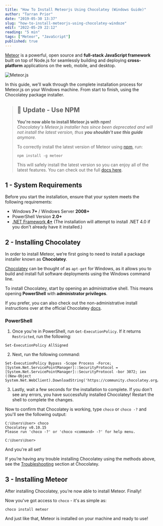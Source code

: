 ```yaml
---
title: "How To Install Meteorjs Using Chocolatey (Windows Guide)"
author: "Tarran Prior"
date: "2019-05-30 13:37"
slug: "how-to-install-meteorjs-using-chocolatey-windoze"
edit: "2022-05-29 22:12"
reading: "5 min"
tags: ["Meteor", "JavaScript"]
published: true
---
```


[Meteor](https://www.meteor.com/) is a powerful, open source and **full-stack JavaScript framework** built on top of Node.js for seamlessly building and deploying **cross-platform** applications on the web, mobile, and desktop.

![Meteor.js](./meteor-choco.png)<br/>

In this guide, we'll walk through the complete installation process for Meteor.js on your Windows machine. From start to finish, using the Chocolatey package installer.

> ## 📢 Update - Use NPM
> **You're now able to install Meteor.js with npm!**<br/>
> *Chocolatey's Meteor.js installer has since been deprecated and will not install the latest version, thus **you shouldn't use this guide** anymore.*
>
> To correctly install the latest version of Meteor using [npm](https://www.npmjs.com/), run:
>
> ```
> npm install -g meteor
> ```
> This will safely install the latest version so you can enjoy all of the latest features.
> You can check out the full [docs here](https://docs.meteor.com/install.html).

## 1 - System Requirements
Before you start the installation, ensure that your system meets the following requirements:
- Windows **7+** / Windows Server **2008+**
- PowerShell Version **2.0+**
- [.NET Framework **4+**](https://dotnet.microsoft.com/en-us/download/dotnet-framework) (The installation will attempt to install .NET 4.0 if you don't already have it installed.)

## 2 - Installing Chocolatey
In order to install Meteor, we’re first going to need to install a package installer known as **Chocolatey**.

[Chocolatey](https://community.chocolatey.org/) can be thought of as `apt-get` for Windows, as it allows you to build and install full software deployments using the Windows command line.

To install Chocolatey, start by opening an administrative shell. This means opening **PowerShell** with **administrator privileges**.

If you prefer, you can also check out the non-administrative install instructions over at the official Chocolatey [docs](https://docs.chocolatey.org/en-us/choco/setup#non-administrative-install).

### PowerShell

1. Once you're in PowerShell, run `Get-ExecutionPolicy`. If it returns `Restricted`, run the following:
```
Set-ExecutionPolicy AllSigned
```

2. Next, run the following command:
```
Set-ExecutionPolicy Bypass -Scope Process -Force; [System.Net.ServicePointManager]::SecurityProtocol = [System.Net.ServicePointManager]::SecurityProtocol -bor 3072; iex ((New-Object System.Net.WebClient).DownloadString('https://community.chocolatey.org/install.ps1'))
```

3. Lastly, wait a few seconds for the installation to complete. If you don't see any errors, you have successfully installed Chocolatey! Restart the shell to complete the changes.

Now to confirm that Chocolatey is working, type `choco` or `choco -?` and you'll see the following output:

```
C:\Users\User> choco
Chocolatey v0.10.15
Please run 'choco -?' or 'choco <command> -?' for help menu.

C:\Users\User>
```

And you're all set!

If you’re having any trouble installing Chocolatey using the methods
above, see the [Troubleshooting](https://docs.chocolatey.org/en-us/troubleshooting) section at Chocolatey.

## 3 - Installing Meteor
After installing Chocolatey, you’re now able to install Meteor. Finally!

Now you've got access to `choco` - it's as simple as:

```
choco install meteor
```

And just like that, Meteor is installed on your machine and ready to use!